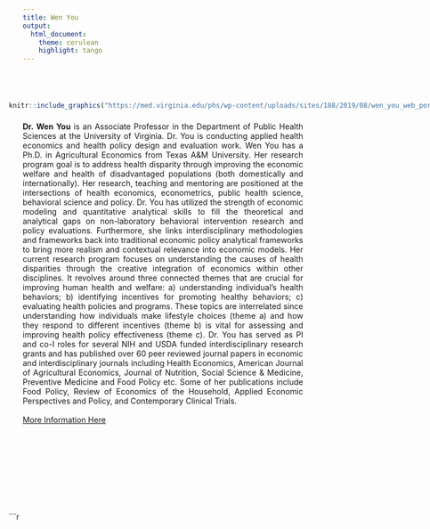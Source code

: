 ```yaml
---
title: Wen You
output: 
  html_document:
    theme: cerulean
    highlight: tango
---
```

<style>
body {
text-align: justify}
</style>

<br>
<br>


<div style= "float:left;position: relative; right: 25px; top: -7px;">
```r

knitr::include_graphics("https://med.virginia.edu/phs/wp-content/uploads/sites/188/2019/08/wen_you_web_port_1-200x300.jpg")

```
</div>

**Dr. Wen You** is an Associate Professor in the Department of Public Health Sciences at the University of Virginia. Dr. You is conducting applied health economics and health policy design and evaluation work. Wen You has a Ph.D. in Agricultural Economics from Texas A&M University. Her research program goal is to address health disparity through improving the economic welfare and health of disadvantaged populations (both domestically and internationally). Her research, teaching and mentoring are positioned at the intersections of health economics, econometrics, public health science, behavioral science and policy. Dr. You has utilized the strength of economic modeling and quantitative analytical skills to fill the theoretical and analytical gaps on non-laboratory behavioral intervention research and policy evaluations. Furthermore, she links interdisciplinary methodologies and frameworks back into traditional economic policy analytical frameworks to bring more realism and contextual relevance into economic models. Her current research program focuses on understanding the causes of health disparities through the creative integration of economics within other disciplines. It revolves around three connected themes that are crucial for improving human health and welfare: a) understanding individual’s health behaviors; b) identifying incentives for promoting healthy behaviors;  c) evaluating health policies and programs. These topics are interrelated since understanding how individuals make lifestyle choices (theme a) and how they respond to different incentives (theme b) is vital for assessing and improving health policy effectiveness (theme c). Dr. You has served as PI and co-I roles for several NIH and USDA funded interdisciplinary research grants and has published over 60 peer reviewed journal papers in economic and interdisciplinary journals including Health Economics, American Journal of Agricultural Economics, Journal of Nutrition, Social Science & Medicine, Preventive Medicine and Food Policy etc. Some of her publications include Food Policy, Review of Economics of the Household, Applied Economic Perspectives and Policy, and Contemporary Clinical Trials. 
<br>
<br>
[More Information Here](https://med.virginia.edu/phs/2019/08/01/you-wen/)
  
<br>
<br>
<br>
<br>
<br>
<br>
<br>
<br>
<div style= "float:left;position: relative; right: 25px; top: -7px;">
```r

